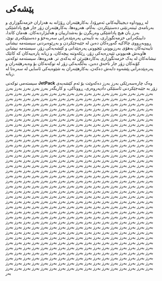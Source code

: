 
# پێشەکی

لە ڕووداوە دیجیتاڵیەکانی ئەمڕۆدا، بەکارهێنەران ڕۆژانە بە هەزاران خزمەتگوزاری و بەرنامەی ئینتەرنێتی دەستپێکردن. بەڵام، هەروەها، بەکارهێنەران زۆر جار هیچ پاداشێکی بەرز یان هیچ پاداشێکی وەربگرن بۆ بەشدارییان و هەڵبژاردنەکان. هەمان کاتدا، دابینکەرانی خزمەتگوزاری، بە تایبەتی پەرەپێدەرانی سەربەخۆ و دەستپێکەری نوێ، ڕووبەڕووی چالاکیە گەورەکان دەبن لە جێبەجێکردن و بەڕێوەبردنی سیستەمە نیشانی تایبەتیەکان بەهۆی بەرزبوونی تێچوونی پەرەپێدانی و کێشەیەکی زۆر. سیستەمە نیشانی هاوبەش هەبوونی تێپەڕەیەکی زۆر، ڕێکەوتنە پیچەکان، و زیانە پارەییەکان کە کاتێک نیشانەکان لە یەک خزمەتگوزاری بەکاردهێنرێن لە یەکەی تر. هەروەها، سیستەمە توکەنی کۆنەکان زۆر جار ناحەق دەبن، بەڵگەیەکی زۆر لە توکەنەکان بۆ وەبەرهێنەران و پەرەپێدەرانی پێشەوە دابەش دەکەن، بەکارهێنەران بە شێوەیەکی ئاسایی لە سەرەتا لە زیانە.

سیستەمی توکەنی **JetPack** وەک چاره‌سەرێکی بەرز بەرز دەکەوێت بۆ ئەم کێشەیەی زۆر بە جێبەجێکردنی ئاستێکی دادپەروەری، ڕووناکی، و کاریگەر بەرز بەرز بەرز بەرز بەرز بەرز بەرز بەرز بەرز بەرز بەرز بەرز بەرز بەرز بەرز بەرز بەرز بەرز بەرز بەرز بەرز بەرز بەرز بەرز بەرز بەرز بەرز بەرز بەرز بەرز بەرز بەرز بەرز بەرز بەرز بەرز بەرز بەرز بەرز بەرز بەرز بەرز بەرز بەرز بەرز بەرز بەرز بەرز بەرز بەرز بەرز بەرز بەرز بەرز بەرز بەرز بەرز بەرز بەرز بەرز بەرز بەرز بەرز بەرز بەرز بەرز بەرز بەرز بەرز بەرز بەرز بەرز بەرز بەرز بەرز بەرز بەرز بەرز بەرز بەرز بەرز بەرز بەرز بەرز بەرز بەرز بەرز بەرز بەرز بەرز بەرز بەرز بەرز بەرز بەرز بەرز بەرز بەرز بەرز بەرز بەرز بەرز بەرز بەرز بەرز بەرز بەرز بەرز بەرز بەرز بەرز بەرز بەرز بەرز بەرز بەرز بەرز بەرز بەرز بەرز بەرز بەرز بەرز بەرز بەرز بەرز بەرز بەرز بەرز بەرز بەرز بەرز بەرز بەرز بەرز بەرز بەرز بەرز بەرز بەرز بەرز بەرز بەرز بەرز بەرز بەرز بەرز بەرز بەرز بەرز بەرز بەرز بەرز بەرز بەرز بەرز بەرز بەرز بەرز بەرز بەرز بەرز بەرز بەرز بەرز بەرز بەرز بەرز بەرز بەرز بەرز بەرز بەرز بەرز بەرز بەرز بەرز بەرز بەرز بەرز بەرز بەرز بەرز بەرز بەرز بەرز بەرز بەرز بەرز بەرز بەرز بەرز بەرز بەرز بەرز بەرز بەرز بەرز بەرز بەرز بەرز بەرز بەرز بەرز بەرز بەرز بەرز بەرز بەرز بەرز بەرز بەرز بەرز بەرز بەرز بەرز بەرز بەرز بەرز بەرز بەرز بەرز بەرز بەرز بەرز بەرز بەرز بەرز بەرز بەرز بەرز بەرز بەرز بەرز بەرز بەرز بەرز بەرز بەرز بەرز بەرز بەرز بەرز بەرز بەرز بەرز بەرز بەرز بەرز بەرز بەرز بەرز بەرز بەرز بەرز بەرز بەرز بەرز بەرز بەرز بەرز بەرز بەرز بەرز بەرز بەرز بەرز بەرز بەرز بەرز بەرز بەرز بەرز بەرز بەرز بەرز بەرز بەرز بەرز بەرز بەرز بەرز بەرز بەرز بەرز بەرز بەرز بەرز بەرز بەرز بەرز بەرز بەرز بەرز بەرز بەرز بەرز بەرز بەرز بەرز بەرز بەرز بەرز بەرز بەرز بەرز بەرز بەرز بەرز بەرز بەرز بەرز بەرز بەرز بەرز بەرز بەرز بەرز بەرز بەرز بەرز بەرز بەرز بەرز بەرز بەرز بەرز بەرز بەرز بەرز بەرز بەرز بەرز بەرز بەرز بەرز بەرز بەرز بەرز بەرز بەرز بەرز بەرز بەرز بەرز بەرز بەرز بەرز بەرز بەرز بەرز بەرز بەرز بەرز بەرز بەرز بەرز بەرز بەرز بەرز بەرز بەرز بەرز بەرز بەرز بەرز بەرز بەرز بەرز بەرز بەرز بەرز بەرز بەرز بەرز بەرز بەرز بەرز بەرز بەرز بەرز بەرز بەرز بەرز بەرز بەرز بەرز بەرز بەرز بەرز بەرز بەرز بەرز بەرز بەرز بەرز بەرز بەرز بەرز بەرز بەرز بەرز بەرز بەرز بەرز بەرز بەرز بەرز بەرز بەرز بەرز بەرز بەرز بەرز بەرز بەرز بەرز بەرز بەرز بەرز بەرز بەرز بەرز بەرز بەرز بەرز بەرز بەرز بەرز بەرز بەرز بەرز بەرز بەرز بەرز بەرز بەرز بەرز بەرز بەرز بەرز بەرز بەرز بەرز بەرز بەرز بەرز بەرز بەرز بەرز بەرز بەرز بەرز بەرز بەرز بەرز بەرز بەرز بەرز بەرز بەرز بەرز بەرز بەرز بەرز بەرز بەرز بەرز بەرز بەرز بەرز بەرز بەرز بەرز بەرز بەرز بەرز بەرز بەرز بەرز بەرز بەرز بەرز بەرز بەرز بەرز بەرز بەرز بەرز بەرز بەرز بەرز بەرز بەرز بەرز بەرز بەرز بەرز بەرز بەرز بەرز بەرز بەرز بەرز بەرز بەرز بەرز بەرز بەرز بەرز بەرز بەرز بەرز بەرز بەرز بەرز بەرز بەرز بەرز بەرز بەرز بەرز بەرز بەرز بەرز بەرز بەرز بەرز بەرز بەرز بەرز بەرز بەرز بەرز بەرز بەرز بەرز بەرز بەرز بەرز بەرز بەرز بەرز بەرز بەرز بەرز بەرز بەرز بەرز بەرز بەرز بەرز بەرز بەرز بەرز بەرز بەرز بەرز بەرز بەرز بەرز بەرز بەرز بەرز بەرز بەرز بەرز بەرز بەرز بەرز بەرز بەرز بەرز بەرز بەرز بەرز بەرز بەرز بەرز بەرز بەرز بەرز بەرز بەرز بەرز بەرز بەرز بەرز بەرز بەرز بەرز بەرز بەرز بەرز بەرز بەرز بەرز بەرز بەرز بەرز بەر
